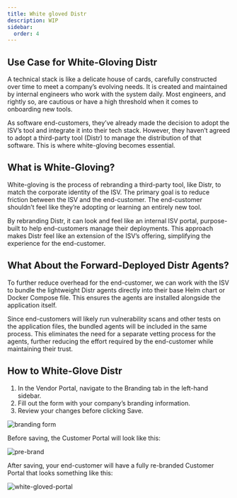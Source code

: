 ```yaml
---
title: White gloved Distr
description: WIP
sidebar:
  order: 4
---
```


## Use Case for White-Gloving Distr

A technical stack is like a delicate house of cards, carefully constructed over time to meet a company’s evolving needs. It is created and maintained by internal engineers who work with the system daily. Most engineers, and rightly so, are cautious or have a high threshold when it comes to onboarding new tools.

As software end-customers, they’ve already made the decision to adopt the ISV’s tool and integrate it into their tech stack. However, they haven’t agreed to adopt a third-party tool (Distr) to manage the distribution of that software. This is where white-gloving becomes essential.

## What is White-Gloving?

White-gloving is the process of rebranding a third-party tool, like Distr, to match the corporate identity of the ISV. The primary goal is to reduce friction between the ISV and the end-customer. The end-customer shouldn’t feel like they’re adopting or learning an entirely new tool.

By rebranding Distr, it can look and feel like an internal ISV portal, purpose-built to help end-customers manage their deployments. This approach makes Distr feel like an extension of the ISV’s offering, simplifying the experience for the end-customer.

## What About the Forward-Deployed Distr Agents? 

To further reduce overhead for the end-customer, we can work with the ISV to bundle the lightweight Distr agents directly into their base Helm chart or Docker Compose file. This ensures the agents are installed alongside the application itself.

Since end-customers will likely run vulnerability scans and other tests on the application files, the bundled agents will be included in the same process. This eliminates the need for a separate vetting process for the agents, further reducing the effort required by the end-customer while maintaining their trust.

## How to White-Glove Distr

1. In the Vendor Portal, navigate to the Branding tab in the left-hand sidebar.
2. Fill out the form with your company’s branding information.
3. Review your changes before clicking Save.

![branding form](https://github.com/user-attachments/assets/8f173f4a-0efc-425c-8bcd-4de6207299f3)

Before saving, the Customer Portal will look like this:

![pre-brand](https://github.com/user-attachments/assets/a4b25083-8fc5-4136-afeb-35fd77157f37)

After saving, your end-customer will have a fully re-branded Customer Portal that looks something like this:

![white-gloved-portal](https://github.com/user-attachments/assets/234c8fed-954d-4650-ad21-f56a71a8e503)